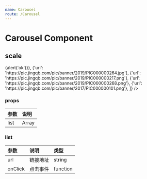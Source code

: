 ```yaml
---
name: Carousel
route: /Carousel
---
```



# Carousel Component

## scale
<Playground>
    <Carousel 
      list={[
        {'url': 'https://pic.jingqb.com/pic/banner/2019/PIC000000274.jpg', 'onClick': ()=>{alert('ok')}}, 
        {'url': 'https://pic.jingqb.com/pic/banner/2019/PIC000000264.jpg'},
        {'url': 'https://pic.jingqb.com/pic/banner/2019/PIC000000217.png'},
        {'url': 'https://pic.jingqb.com/pic/banner/2019/PIC000000268.png'},
        {'url': 'https://pic.jingqb.com/pic/banner/2017/PIC000000101.png'},
      ]}
    />
</Playground>


### props
| 参数 | 说明  |
| :--- | :---- |
| list | Array |


### list
|  参数   |   说明   |   类型   |
| :------ | :------- | :------- |
| url     | 链接地址 | string   |
| onClick | 点击事件 | function |